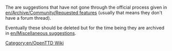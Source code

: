 The are suggestions that have not gone through the official process given in [[en/Archive/Community/Requested features]] (usually that means they don't have a forum thread).

Eventually these should be deleted but for the time being they are archived in [[en/Miscellaneous suggestions]].

[[Category:en/OpenTTD Wiki]]